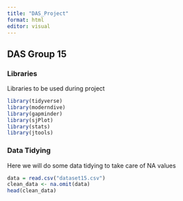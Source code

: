 ```yaml
---
title: "DAS_Project"
format: html
editor: visual
---
```


## DAS Group 15

### Libraries

Libraries to be used during project

```r
library(tidyverse) 
library(moderndive) 
library(gapminder) 
library(sjPlot) 
library(stats) 
library(jtools)
```

### Data Tidying

Here we will do some data tidying to take care of NA values

```r
data = read.csv("dataset15.csv")
clean_data <- na.omit(data)
head(clean_data)
```

